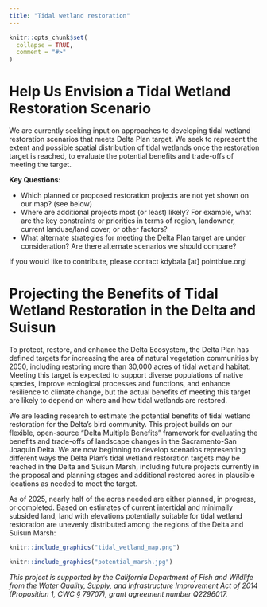 ```yaml
---
title: "Tidal wetland restoration"
---
```


```r
knitr::opts_chunk$set(
  collapse = TRUE,
  comment = "#>"
)
```

# Help Us Envision a Tidal Wetland Restoration Scenario

We are currently seeking input on approaches to developing tidal wetland restoration scenarios that meets Delta Plan target. We seek to represent the extent and possible spatial distribution of tidal wetlands once the restoration target is reached, to evaluate the potential benefits and trade-offs of meeting the target.

**Key Questions:**

-   Which planned or proposed restoration projects are not yet shown on our map? (see below)
-   Where are additional projects most (or least) likely? For example, what are the key constraints or priorities in terms of region, landowner, current landuse/land cover, or other factors?
-   What alternate strategies for meeting the Delta Plan target are under consideration? Are there alternate scenarios we should compare?

If you would like to contribute, please contact kdybala [at] pointblue.org!

# Projecting the Benefits of Tidal Wetland Restoration in the Delta and Suisun

To protect, restore, and enhance the Delta Ecosystem, the Delta Plan has defined targets for increasing the area of natural vegetation communities by 2050, including restoring more than 30,000 acres of tidal wetland habitat. Meeting this target is expected to support diverse populations of native species, improve ecological processes and functions, and enhance resilience to climate change, but the actual benefits of meeting this target are likely to depend on where and how tidal wetlands are restored.

We are leading research to estimate the potential benefits of tidal wetland restoration for the Delta’s bird community. This project builds on our flexible, open-source “Delta Multiple Benefits” framework for evaluating the benefits and trade-offs of landscape changes in the Sacramento-San Joaquin Delta. We are now beginning to develop scenarios representing different ways the Delta Plan’s tidal wetland restoration targets may be reached in the Delta and Suisun Marsh, including future projects currently in the proposal and planning stages and additional restored acres in plausible locations as needed to meet the target.

As of 2025, nearly half of the acres needed are either planned, in progress, or completed. Based on estimates of current intertidal and minimally subsided land, land with elevations potentially suitable for tidal wetland restoration are unevenly distributed among the regions of the Delta and Suisun Marsh:

```r
knitr::include_graphics("tidal_wetland_map.png")
```

```r
knitr::include_graphics("potential_marsh.jpg")
```

*This project is supported by the California Department of Fish and Wildlife from the Water Quality, Supply, and Infrastructure Improvement Act of 2014 (Proposition 1, CWC § 79707), grant agreement number Q2296017.*
